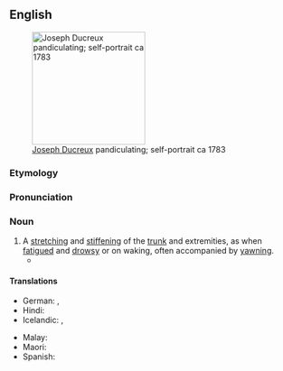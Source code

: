 ==English==
[[Image:Joseph Ducreux (French - Self-Portrait, Yawning - Google Art Project.jpg|thumb|200px|right|[[w:Joseph Ducreux|Joseph Ducreux]] pandiculating; self-portrait ca 1783]]

===Etymology===
{{suffix|en|pandiculate|ion}}

===Pronunciation===
{{rhymes|en|eɪʃən}}

===Noun===
{{en-noun|~}}

# A [[stretch]]ing and [[stiffen]]ing of the [[trunk]] and extremities, as when [[fatigue]]d and [[drowsy]] or on waking, often accompanied by [[yawn]]ing.
#* {{quote-book|en|year=1993|author=John Banville|title=Ghosts|passage=If I were a visitor from another planet - but then, am I not a visitor from another planet? - I think that of all the earthlings' quirks it is the act of '''pandiculation''' that would surprise and fascinate me most, that slow stretch and then the soundless ape-howl, in which they indulge themselves with such languorous relish.}}

====Translations====
{{trans-top|stretching and stiffening of the trunk and extremities as when fatigued and drowsy}}
* German: {{t+|de|Räkeln}}, {{t+|de|Strecken}}
* Hindi: {{t|hi|अंगड़ाई|f}}
* Icelandic: {{t|is|syfjuteygjur|f-p}}, {{t|is|morgunteygjur|f-p}}
{{trans-mid}}
* Malay: {{t|ms|menggeliat}}
* Maori: {{t|mi|taiaroa}}
* Spanish: {{t+|es|estiramiento|m}}
{{trans-bottom}}

{{Webster 1913}}
